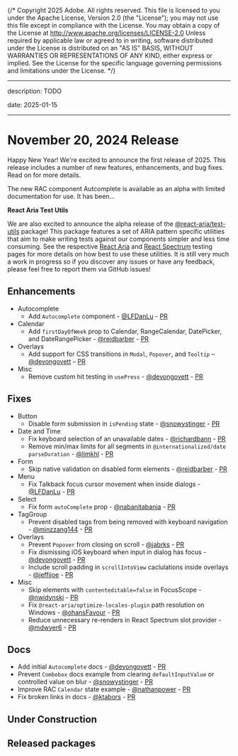 {/* Copyright 2025 Adobe. All rights reserved.
This file is licensed to you under the Apache License, Version 2.0 (the "License");
you may not use this file except in compliance with the License. You may obtain a copy
of the License at http://www.apache.org/licenses/LICENSE-2.0
Unless required by applicable law or agreed to in writing, software distributed under
the License is distributed on an "AS IS" BASIS, WITHOUT WARRANTIES OR REPRESENTATIONS
OF ANY KIND, either express or implied. See the License for the specific language
governing permissions and limitations under the License. */}


---

description: TODO

date: 2025-01-15

---

# November 20, 2024 Release

Happy New Year! We're excited to announce the first release of 2025. This release includes a number of new features, enhancements, and bug fixes. Read on for more details.

The new RAC component Autcomplete is available as an alpha with limited documentation for use. It has been...

**React Aria Test Utils**

We are also excited to announce the alpha release of the [@react-aria/test-utils](https://www.npmjs.com/package/@react-aria/test-utils) package! This package features a set of ARIA pattern specific utilities that
aim to make writing tests against our components simpler and less time consuming. See the respective [React Aria](../testing/#react-aria-test-utils) and [React Spectrum](../testing/#react-spectrum-test-utils) testing pages
for more details on how best to use these utilities. It is still very much a work in progress so if you discover any issues or have any feedback, please feel free to report them via GitHub issues!

## Enhancements

- Autocomplete
  - Add `Autocomplete` component - [@LFDanLu](https://github.com/LFDanLu) - [PR](https://github.com/adobe/react-spectrum/pull/7181)
- Calendar
  - Add `firstDayOfWeek` prop to Calendar, RangeCalendar, DatePicker, and DateRangePicker - [@reidbarber](https://github.com/reidbarber) - [PR](https://github.com/adobe/react-spectrum/pull/7363)
- Overlays
  - Add support for CSS transitions in `Modal`, `Popover`, and `Tooltip` – [@devongovett](https://github.com/devongovett) – [PR](https://github.com/adobe/react-spectrum/pull/7488)
- Misc
  - Remove custom hit testing in `usePress` - [@devongovett](https://github.com/devongovett) - [PR](https://github.com/adobe/react-spectrum/pull/7427)

## Fixes

- Button
  - Disable form submission in `isPending` state - [@snowystinger](https://github.com/snowystinger) - [PR](https://github.com/adobe/react-spectrum/pull/7498)
- Date and Time
  - Fix keyboard selection of an unavailable dates - [@richardbann](https://github.com/richardbann) - [PR](https://github.com/adobe/react-spectrum/pull/7455)
  - Remove min/max limits for all segments in `@internationalized/date` `parseDuration` - [@limkhl](https://github.com/limkhl) - [PR](https://github.com/adobe/react-spectrum/pull/7064)
- Form
  - Skip native validation on disabled form elements - [@reidbarber](https://github.com/reidbarber) - [PR](https://github.com/adobe/react-spectrum/pull/7531)
- Menu
  - Fix Talkback focus cursor movement when inside dialogs - [@LFDanLu](https://github.com/LFDanLu) - [PR](https://github.com/adobe/react-spectrum/pull/7478)
- Select
  - Fix form `autoComplete` prop - [@nabanitabania](https://github.com/nabanitabania) - [PR](https://github.com/adobe/react-spectrum/pull/7452)
- TagGroup
  - Prevent disabled tags from being removed with keyboard navigation - [@minzzang144](https://github.com/minzzang144) - [PR](https://github.com/adobe/react-spectrum/pull/7394)
- Overlays
  - Prevent `Popover` from closing on scroll - [@jabrks](https://github.com/jabrks) - [PR](https://github.com/adobe/react-spectrum/pull/7541)
  - Fix dismissing iOS keyboard when input in dialog has focus - [@devongovett](https://github.com/devongovett) - [PR](https://github.com/adobe/react-spectrum/pull/7479)
  - Include scroll padding in `scrollIntoView` caclulations inside overlays - [@jeffijoe](https://github.com/jeffijoe) - [PR](https://github.com/adobe/react-spectrum/pull/7484)
- Misc
  - Skip elements with `contenteditable=false` in FocusScope - [@nwidynski](https://github.com/nwidynski) - [PR](https://github.com/adobe/react-spectrum/pull/7340)
  - Fix `@react-aria/optimize-locales-plugin` path resolution on Windows - [@ohansFavour](https://github.com/ohansFavour) - [PR](https://github.com/adobe/react-spectrum/pull/7568)
  - Reduce unnecessary re-renders in React Spectrum slot provider - [@mdwyer6](https://github.com/mdwyer6) - [PR](https://github.com/adobe/react-spectrum/pull/7485)

## Docs

- Add initial `Autocomplete` docs - [@devongovett](https://github.com/devongovett) - [PR](https://github.com/adobe/react-spectrum/pull/7581)
- Prevent `Combobox` docs example from clearing `defaultInputValue` or controlled value on blur - [@snowystinger](https://github.com/snowystinger) - [PR](https://github.com/adobe/react-spectrum/pull/7439)
- Improve RAC `Calendar` state example - [@nathanpower](https://github.com/nathanpower) - [PR](https://github.com/adobe/react-spectrum/pull/7473)
- Fix broken links in docs - [@ktabors](https://github.com/ktabors) - [PR](https://github.com/adobe/react-spectrum/pull/7530)

## Under Construction

## Released packages
